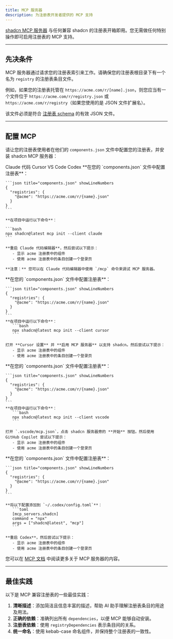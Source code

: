 ```yaml
---
title: MCP 服务器  
description: 为注册表开发者提供的 MCP 支持  
---
```


[shadcn MCP 服务器](/docs/mcp) 与任何兼容 shadcn 的注册表开箱即用。您无需做任何特别操作即可启用注册表的 MCP 支持。

---

## 先决条件

MCP 服务器通过请求您的注册表索引来工作。请确保您的注册表根目录下有一个名为 `registry` 的注册表条目文件。

例如，如果您的注册表托管在 `https://acme.com/r/[name].json`，则您应当有一个文件位于 `https://acme.com/r/registry.json` 或 `https://acme.com/r/registry`（如果您使用的是 JSON 文件扩展名）。

该文件必须是符合 [注册表 schema](/docs/registry/registry-json) 的有效 JSON 文件。

---

## 配置 MCP

请让您的注册表使用者在他们的 `components.json` 文件中配置您的注册表，并安装 shadcn MCP 服务器：

<Tabs defaultValue="claude">
  <TabsList>
    <TabsTrigger value="claude">Claude 代码</TabsTrigger>
    <TabsTrigger value="cursor">Cursor</TabsTrigger>
    <TabsTrigger value="vscode">VS Code</TabsTrigger>
    <TabsTrigger value="codex">Codex</TabsTrigger>
  </TabsList>
  <TabsContent value="claude" className="mt-4">
    **在您的 `components.json` 文件中配置注册表**：

    ```json title="components.json" showLineNumbers
    {
      "registries": {
        "@acme": "https://acme.com/r/{name}.json"
      }
    }
    ```

    **在项目中运行以下命令**：

    ```bash
    npx shadcn@latest mcp init --client claude
    ```

    **重启 Claude 代码编辑器**，然后尝试以下提示：
       - 显示 acme 注册表中的组件
       - 使用 acme 注册表中的条目创建一个登录页

    **注意：** 您可以在 Claude 代码编辑器中使用 `/mcp` 命令来调试 MCP 服务器。

  </TabsContent>

  <TabsContent value="cursor" className="mt-4">
    **在您的 `components.json` 文件中配置注册表**：

    ```json title="components.json" showLineNumbers
    {
      "registries": {
        "@acme": "https://acme.com/r/{name}.json"
      }
    }
    ```
    **在项目中运行以下命令**：
       ```bash
       npx shadcn@latest mcp init --client cursor
       ```

    打开 **Cursor 设置** 并 **启用 MCP 服务器** 以支持 shadcn。然后尝试以下提示：
       - 显示 acme 注册表中的组件
       - 使用 acme 注册表中的条目创建一个登录页

  </TabsContent>

  <TabsContent value="vscode" className="mt-4">
    **在您的 `components.json` 文件中配置注册表**：

    ```json title="components.json" showLineNumbers
    {
      "registries": {
        "@acme": "https://acme.com/r/{name}.json"
      }
    }
    ```
    **在项目中运行以下命令**：
       ```bash
       npx shadcn@latest mcp init --client vscode
       ```

    打开 `.vscode/mcp.json`，点击 shadcn 服务器旁的 **开始** 按钮。然后使用 GitHub Copilot 尝试以下提示：
       - 显示 acme 注册表中的组件
       - 使用 acme 注册表中的条目创建一个登录页

  </TabsContent>

  <TabsContent value="codex" className="mt-4">
    **在您的 `components.json` 文件中配置注册表**：

    ```json title="components.json" showLineNumbers
    {
      "registries": {
        "@acme": "https://acme.com/r/{name}.json"
      }
    }
    ```

    **将以下配置添加到 `~/.codex/config.toml`**：
       ```toml
       [mcp_servers.shadcn]
       command = "npx"
       args = ["shadcn@latest", "mcp"]
       ```

    **重启 Codex**，然后尝试以下提示：
       - 显示 acme 注册表中的组件
       - 使用 acme 注册表中的条目创建一个登录页

  </TabsContent>
</Tabs>

您可以在 [MCP 文档](/docs/mcp) 中阅读更多关于 MCP 服务器的内容。

---

## 最佳实践

以下是 MCP 兼容注册表的一些最佳实践：

1. **清晰描述**：添加简洁且信息丰富的描述，帮助 AI 助手理解注册表条目的用途及用法。  
2. **正确的依赖**：准确列出所有 `dependencies`，以便 MCP 能够自动安装。  
3. **注册表依赖**：使用 `registryDependencies` 表示条目间的关系。  
4. **统一命名**：使用 kebab-case 命名组件，并保持整个注册表的一致性。